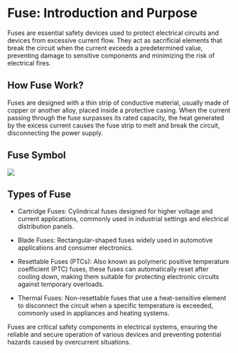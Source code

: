 
# Fuse: Introduction and Purpose

Fuses are essential safety devices used to protect electrical circuits and devices from excessive current flow. They act as sacrificial elements that break the circuit when the current exceeds a predetermined value, preventing damage to sensitive components and minimizing the risk of electrical fires.

## How Fuse Work?

Fuses are designed with a thin strip of conductive material, usually made of copper or another alloy, placed inside a protective casing. When the current passing through the fuse surpasses its rated capacity, the heat generated by the excess current causes the fuse strip to melt and break the circuit, disconnecting the power supply.

## Fuse Symbol

<Image src="/FuseSymbol.png" caption="Fuse Symbol" />

## Types of Fuse

- Cartridge Fuses: Cylindrical fuses designed for higher voltage and current applications, commonly used in industrial settings and electrical distribution panels.

- Blade Fuses: Rectangular-shaped fuses widely used in automotive applications and consumer electronics.

- Resettable Fuses (PTCs): Also known as polymeric positive temperature coefficient (PTC) fuses, these fuses can automatically reset after cooling down, making them suitable for protecting electronic circuits against temporary overloads.

- Thermal Fuses: Non-resettable fuses that use a heat-sensitive element to disconnect the circuit when a specific temperature is exceeded, commonly used in appliances and heating systems.

Fuses are critical safety components in electrical systems, ensuring the reliable and secure operation of various devices and preventing potential hazards caused by overcurrent situations.
